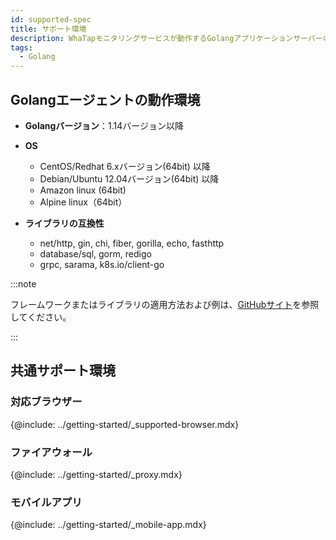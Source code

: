 ```yaml
---
id: supported-spec
title: サポート環境
description: WhaTapモニタリングサービスが動作するGolangアプリケーションサーバーの基本仕様について説明します。
tags:
  - Golang
---
```


## Golangエージェントの動作環境

-   **Golangバージョン**：1.14バージョン以降

-   **OS**

    -   CentOS/Redhat 6.xバージョン(64bit) 以降 
    -   Debian/Ubuntu 12.04バージョン(64bit) 以降
    -   Amazon linux (64bit)
    -   Alpine linux（64bit）

-   **ライブラリの互換性**

    -   net/http, gin, chi, fiber, gorilla, echo, fasthttp
    -   database/sql, gorm, redigo
    -   grpc, sarama, k8s.io/client-go

:::note

フレームワークまたはライブラリの適用方法および例は、[GitHubサイト](https://github.com/whatap/go-api-example)を参照してください。

:::

## 共通サポート環境

### 対応ブラウザー

{@include: ../getting-started/_supported-browser.mdx}  

### ファイアウォール

{@include: ../getting-started/_proxy.mdx}  

### モバイルアプリ

{@include: ../getting-started/_mobile-app.mdx}  
